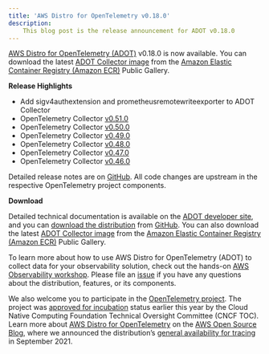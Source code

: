 ```yaml
---
title: 'AWS Distro for OpenTelemetry v0.18.0'
description:
    This blog post is the release announcement for ADOT v0.18.0
---
```



<SectionSeparator />

[AWS Distro for OpenTelemetry (ADOT)](https://aws-otel.github.io/) v0.18.0 is now available. 
You can download the latest [ADOT Collector image](https://gallery.ecr.aws/aws-observability/aws-otel-collector) from the 
[Amazon Elastic Container Registry (Amazon ECR)](https://aws.amazon.com/ecr/) Public Gallery.

<SectionSeparator />

**Release Highlights**

* Add sigv4authextension and prometheusremotewriteexporter to ADOT Collector
* OpenTelemetry Collector [v0.51.0](https://github.com/open-telemetry/opentelemetry-collector/releases/tag/v0.51.0)
* OpenTelemetry Collector [v0.50.0](https://github.com/open-telemetry/opentelemetry-collector/releases/tag/v0.50.0)
* OpenTelemetry Collector [v0.49.0](https://github.com/open-telemetry/opentelemetry-collector/releases/tag/v0.49.0)
* OpenTelemetry Collector [v0.48.0](https://github.com/open-telemetry/opentelemetry-collector/releases/tag/v0.48.0)
* OpenTelemetry Collector [v0.47.0](https://github.com/open-telemetry/opentelemetry-collector/releases/tag/v0.47.0)
* OpenTelemetry Collector [v0.46.0](https://github.com/open-telemetry/opentelemetry-collector/releases/tag/v0.46.0)

Detailed release notes are on [GitHub](https://github.com/aws-observability/aws-otel-collector/releases). 
All code changes are upstream in the respective OpenTelemetry project components.

**Download**

Detailed technical documentation is available on the [ADOT developer site](https://aws-otel.github.io/), 
and you can [download the distribution](https://aws-otel.github.io/download) from 
[GitHub](https://github.com/aws-observability/aws-otel-collector/releases/tag/v0.18.0). 
You can also download the latest [ADOT Collector image](https://gallery.ecr.aws/aws-observability/aws-otel-collector) 
from the [Amazon Elastic Container Registry (Amazon ECR)](https://aws.amazon.com/ecr/) Public Gallery.

To learn more about how to use AWS Distro for OpenTelemetry (ADOT) to collect data for your observability solution, 
check out the hands-on [AWS Observability workshop](https://observability.workshop.aws/en/adot.html). 
Please file an [issue](https://github.com/aws-observability/aws-otel-community/issues) if you have any 
questions about the distribution, features, or its components.

We also welcome you to participate in the [OpenTelemetry project](https://github.com/open-telemetry). 
The project was [approved for incubation](https://www.cncf.io/blog/2021/08/26/opentelemetry-becomes-a-cncf-incubating-project/) status 
earlier this year by the Cloud Native Computing Foundation Technical Oversight Committee (CNCF TOC). Learn more about 
[AWS Distro for OpenTelemetry](https://aws.amazon.com/blogs/opensource/category/management-tools/aws-distro-for-opentelemetry/) on the 
[AWS Open Source Blog](https://aws.amazon.com/blogs/opensource/category/management-tools/aws-distro-for-opentelemetry/), where we announced 
the distribution’s [general availability for tracing](https://aws.amazon.com/blogs/opensource/aws-distro-for-opentelemetry-is-now-ga-for-tracing/) in September 2021.
